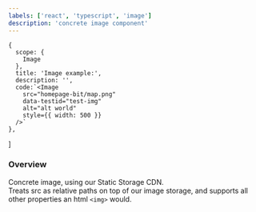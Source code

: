 ```yaml
---
labels: ['react', 'typescript', 'image']
description: 'concrete image component'
---
```


    {
      scope: {
        Image
      },
      title: 'Image example:',
      description: '',
      code:`<Image
        src="homepage-bit/map.png"
        data-testid="test-img"
        alt="alt world"
        style={{ width: 500 }}
      />`
    },
]

### Overview

Concrete image, using our Static Storage CDN.  
Treats src as relative paths on top of our image storage, and supports all other properties an html `<img>` would.